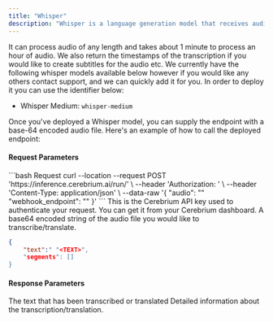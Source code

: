 ```yaml
---
title: "Whisper"
description: "Whisper is a language generation model that receives audio data and performs transcription and or translation, then outputs a text response."
---
```


It can process audio of any length and takes about 1 minute to process an hour of audio. We also return the timestamps of the transcription if you would like to create subtitles for the audio etc.
We currently have the following whisper models available below however if you would like any others contact support, and we can quickly add it for you. In order to deploy it you can use the identifier below:

- Whisper Medium: `whisper-medium`

Once you've deployed a Whisper model, you can supply the endpoint with a base-64 encoded audio file.  Here's an example of how to call the deployed endpoint:

#### Request Parameters

<RequestExample>
```bash Request
  curl --location --request POST 'https://inference.cerebrium.ai/run/<YOUR_ENDPOINT>' \
      --header 'Authorization: <API_KEY>' \
      --header 'Content-Type: application/json' \
      --data-raw '{
        "audio": "<BASE_64_STRING>"
        "webhook_endpoint": "<WEBHOOK_ENDPOINT>"
        }'
```
</RequestExample>

<ParamField header="Authorization" type="string" required>
  This is the Cerebrium API key used to authenticate your request. You can get it from your Cerebrium dashboard.
</ParamField>
<ParamField body="audio" type="string" required>
   A base64 encoded string of the audio file you would like to transcribe/translate.
</ParamField>

<ResponseExample>

```json Response
{
    "text":" "<TEXT>",
    "segments": []
}
```
</ResponseExample>

#### Response Parameters

<ResponseField name="text" type="string" required>
  The text that has been transcribed or translated
</ResponseField>
<ResponseField name="segments" type="string" required>
  Detailed information about the transcription/translation.
</ResponseField>

